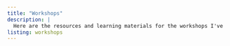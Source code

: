 ```yaml
---
title: "Workshops"
description: |
  Here are the resources and learning materials for the workshops I've hosted at CIAT. 
listing: workshops
---
```

